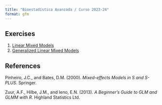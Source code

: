 ```yaml
---
title: "Bioestadística Avanzada / Curso 2023-24"
format: gfm
---
```


## Exercises

1. [Linear Mixed Models](./Chapter1_Exercises.html)
2. [Generalized Linear Mixed Models](./Chapter2_Exercises.html)


## References

Pinheiro, J.C., and Bates, D.M. (2000). *Mixed-effects Models in S and S-PLUS*. Springer.

Zuur, A.F., Hilbe, J.M., and Ieno, E.N. (2013). *A Beginner's Guide to GLM and GLMM with R*. Highland Statistics Ltd.
